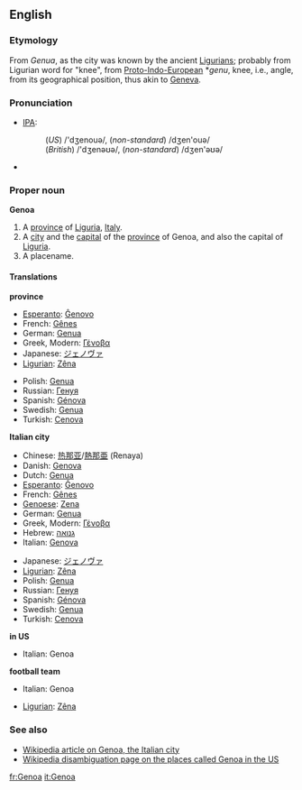 {{see|genoa}}
==English==

===Etymology===
From ''Genua'', as the city was known by the ancient [[Ligurian]]s; probably from Ligurian word for "knee", from [[Proto-Indo-European]] *''genu'', knee, i.e., angle, from its geographical position, thus akin to [[Geneva]].

===Pronunciation===
*[[IPA]]:
*:(''US'') /'dʒenouə/, (''non-standard'') /dʒen'ouə/
*:(''British'') /'dʒenəʊə/, (''non-standard'') /dʒen'əʊə/
*{{SAMPA|/"dZEn@U@/, (''non-standard'') /dZ@"n@U@/}}

===Proper noun===
'''Genoa'''

# A [[province]] of [[Liguria]], [[Italy]].
# A [[city]] and the [[capital]] of the [[province]] of Genoa, and also the capital of [[Liguria]].
# A placename.

====Translations====
'''province'''
{{top}}
*[[Esperanto]]: [[Ĝenovo]]
*French: [[Gênes]]
*German: [[Genua]]
*Greek, Modern: [[Γένοβα]] {{f}}
*Japanese: [[ジェノヴァ]]
*[[Ligurian]]: [[Zêna]]
{{mid}}
*Polish: [[Genua]]
*Russian: [[Генуя]]
*Spanish: [[Génova]]
*Swedish: [[Genua]]
*Turkish: [[Cenova]]
{{bottom}}

'''Italian city'''
{{top}}
*Chinese: [[热那亚]]/[[熱那亜]] (Renaya)
*Danish: [[Genova#Danish|Genova]]
*Dutch: [[Genua]]
*[[Esperanto]]: [[Ĝenovo]]
*French: [[Gênes]]
*[[Genoese]]: [[Zena]]
*German: [[Genua#German|Genua]]
*Greek, Modern: [[Γένοβα]] {{f}}
*Hebrew: [[גנואה]]
*Italian: [[Genova#Italian|Genova]] {{f}}
{{mid}}
*Japanese: [[ジェノヴァ]]
*[[Ligurian]]: [[Zêna]]
*Polish: [[Genua#Polish|Genua]]
*Russian: [[Генуя]]
*Spanish: [[Génova]]
*Swedish: [[Genua#Swedish|Genua]]
*Turkish: [[Cenova]]
{{bottom}}

'''in US'''
{{top}}
*Italian: Genoa
{{mid}}
{{bottom}}

'''football team'''
{{top}}
*Italian: Genoa
{{mid}}
*[[Ligurian]]: [[Zêna]]
{{bottom}}

===See also===
*[[w:Genoa|Wikipedia article on Genoa, the Italian city]]
*[[w:Genoa (disambiguation)|Wikipedia disambiguation page on the places called Genoa in the US]]

[[fr:Genoa]]
[[it:Genoa]]